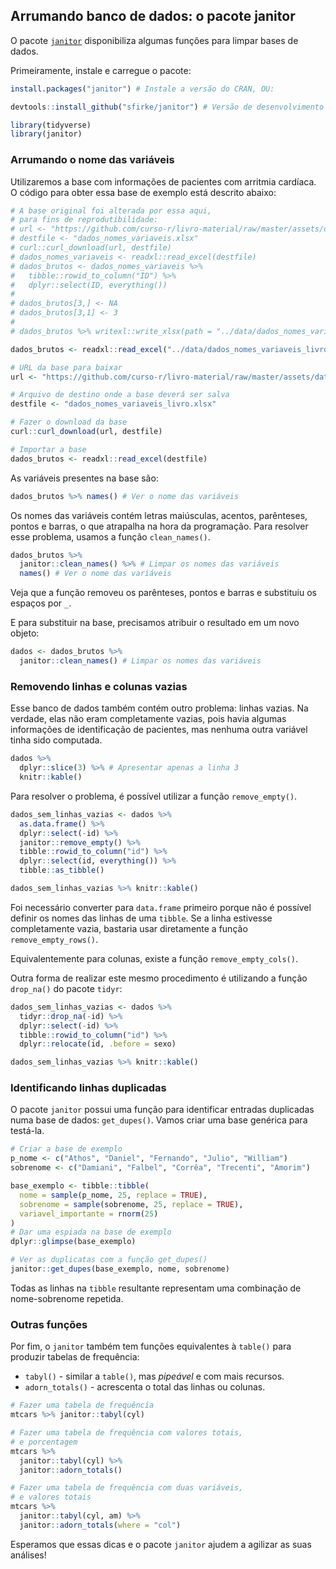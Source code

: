 ## Arrumando banco de dados: o pacote janitor

O pacote [`janitor`](https://garthtarr.github.io/meatR/janitor.html) disponibiliza algumas funções para limpar bases de dados.

Primeiramente, instale e carregue o pacote:

```r
install.packages("janitor") # Instale a versão do CRAN, OU:

devtools::install_github("sfirke/janitor") # Versão de desenvolvimento
```

```r
library(tidyverse)
library(janitor)
```

### Arrumando o nome das variáveis

Utilizaremos a base com informações de pacientes com arritmia cardíaca. O código para obter essa base de exemplo está descrito abaixo:

```r
# A base original foi alterada por essa aqui, 
# para fins de reprodutibilidade:
# url <- "https://github.com/curso-r/livro-material/raw/master/assets/data/dados_nomes_variaveis.xlsx"
# destfile <- "dados_nomes_variaveis.xlsx"
# curl::curl_download(url, destfile)
# dados_nomes_variaveis <- readxl::read_excel(destfile)
# dados_brutos <- dados_nomes_variaveis %>% 
#   tibble::rowid_to_column("ID") %>% 
#   dplyr::select(ID, everything())
# 
# dados_brutos[3,] <- NA
# dados_brutos[3,1] <- 3
# 
# dados_brutos %>% writexl::write_xlsx(path = "../data/dados_nomes_variaveis_livro.xlsx")

```

```r
dados_brutos <- readxl::read_excel("../data/dados_nomes_variaveis_livro.xlsx")
```

```r
# URL da base para baixar
url <- "https://github.com/curso-r/livro-material/raw/master/assets/data/dados_nomes_variaveis_livro.xlsx"

# Arquivo de destino onde a base deverá ser salva
destfile <- "dados_nomes_variaveis_livro.xlsx"

# Fazer o download da base
curl::curl_download(url, destfile)

# Importar a base 
dados_brutos <- readxl::read_excel(destfile)
```

As variáveis presentes na base são:
```r
dados_brutos %>% names() # Ver o nome das variáveis
```

Os nomes das variáveis contém letras maiúsculas, acentos, parênteses, pontos e barras, o que atrapalha na hora da programação. Para resolver esse problema, usamos a função `clean_names()`.

```r
dados_brutos %>% 
  janitor::clean_names() %>% # Limpar os nomes das variáveis
  names() # Ver o nome das variáveis
```

Veja que a função removeu os parênteses, pontos e barras e substituiu os espaços por `_`. 


E para substituir na base, precisamos atribuir o resultado em um novo objeto:

```r
dados <- dados_brutos %>% 
  janitor::clean_names() # Limpar os nomes das variáveis
```

### Removendo linhas e colunas vazias


Esse banco de dados também contém outro problema: linhas vazias. Na verdade, elas não eram completamente vazias, pois havia algumas informações de identificação de pacientes, mas nenhuma outra variável tinha sido computada.

```r
dados %>% 
  dplyr::slice(3) %>% # Apresentar apenas a linha 3
  knitr::kable()
```

Para resolver o problema, é possível utilizar a função `remove_empty()`.

```r
dados_sem_linhas_vazias <- dados %>% 
  as.data.frame() %>% 
  dplyr::select(-id) %>% 
  janitor::remove_empty() %>% 
  tibble::rowid_to_column("id") %>% 
  dplyr::select(id, everything()) %>%
  tibble::as_tibble()

dados_sem_linhas_vazias %>% knitr::kable()
```

Foi necessário converter para `data.frame` primeiro porque não é possível definir os nomes das linhas de uma `tibble`. Se a linha estivesse completamente vazia, bastaria usar diretamente a função `remove_empty_rows()`.

Equivalentemente para colunas, existe a função `remove_empty_cols()`.

Outra forma de realizar este mesmo procedimento é utilizando a função `drop_na()` do pacote `tidyr`:

```r
dados_sem_linhas_vazias <- dados %>% 
  tidyr::drop_na(-id) %>%
  dplyr::select(-id) %>% 
  tibble::rowid_to_column("id") %>% 
  dplyr::relocate(id, .before = sexo)

dados_sem_linhas_vazias %>% knitr::kable()
```



### Identificando linhas duplicadas

O pacote `janitor` possui uma função para identificar entradas duplicadas numa base de dados: `get_dupes()`. Vamos criar uma base genérica para testá-la.

```r
# Criar a base de exemplo
p_nome <- c("Athos", "Daniel", "Fernando", "Julio", "William")
sobrenome <- c("Damiani", "Falbel", "Corrêa", "Trecenti", "Amorim")

base_exemplo <- tibble::tibble(
  nome = sample(p_nome, 25, replace = TRUE),
  sobrenome = sample(sobrenome, 25, replace = TRUE),
  variavel_importante = rnorm(25)
)
# Dar uma espiada na base de exemplo
dplyr::glimpse(base_exemplo)

# Ver as duplicatas com a função get_dupes()
janitor::get_dupes(base_exemplo, nome, sobrenome)
```

Todas as linhas na `tibble` resultante representam uma combinação de nome-sobrenome repetida.

### Outras funções

Por fim, o `janitor` também tem funções equivalentes à `table()` para produzir tabelas de frequência:

- `tabyl()` - similar a `table()`, mas *pipeável* e com mais recursos.
- `adorn_totals()` - acrescenta o total das linhas ou colunas.


```r
# Fazer uma tabela de frequência
mtcars %>% janitor::tabyl(cyl)

# Fazer uma tabela de frequência com valores totais,
# e porcentagem
mtcars %>% 
  janitor::tabyl(cyl) %>% 
  janitor::adorn_totals()

# Fazer uma tabela de frequência com duas variáveis,
# e valores totais
mtcars %>% 
  janitor::tabyl(cyl, am) %>% 
  janitor::adorn_totals(where = "col")
```

Esperamos que essas dicas e o pacote `janitor` ajudem a agilizar as suas análises!


<!-- Criar outro exemplo para usar o abjutils::rm_accent() -->
